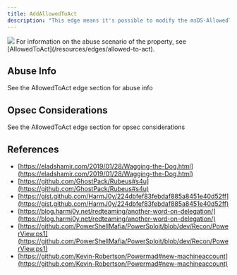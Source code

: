 ---
title: AddAllowedToAct
description: "This edge means it's possible to modify the msDS-AllowedToActOnBehalfOfOtherIdentity property of a target."
---

<Frame>
  <img src="/assets/image-2-1.png"/>
</Frame>
For information on the abuse scenario of the property, see [AllowedToAct](/resources/edges/allowed-to-act).

## Abuse Info

See the AllowedToAct edge section for abuse info

## Opsec Considerations

See the AllowedToAct edge section for opsec considerations

## References

* [https://eladshamir.com/2019/01/28/Wagging-the-Dog.html](https://eladshamir.com/2019/01/28/Wagging-the-Dog.html)
* [https://github.com/GhostPack/Rubeus#s4u](https://github.com/GhostPack/Rubeus#s4u)
* [https://gist.github.com/HarmJ0y/224dbfef83febdaf885a8451e40d52ff](https://gist.github.com/HarmJ0y/224dbfef83febdaf885a8451e40d52ff)
* [https://blog.harmj0y.net/redteaming/another-word-on-delegation/](https://blog.harmj0y.net/redteaming/another-word-on-delegation/)
* [https://github.com/PowerShellMafia/PowerSploit/blob/dev/Recon/PowerView.ps1](https://github.com/PowerShellMafia/PowerSploit/blob/dev/Recon/PowerView.ps1)
* [https://github.com/Kevin-Robertson/Powermad#new-machineaccount](https://github.com/Kevin-Robertson/Powermad#new-machineaccount)
